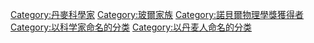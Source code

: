 {{Commonscat|Niels Bohr}}

{{DEFAULTSORT:Bohr, Niels}}
[[Category:丹麥科學家|Category:丹麥科學家]]
[[Category:玻爾家族|Category:玻爾家族]]
[[Category:諾貝爾物理學獎獲得者|Category:諾貝爾物理學獎獲得者]]
[[Category:以科学家命名的分类|Category:以科学家命名的分类]]
[[Category:以丹麦人命名的分类|Category:以丹麦人命名的分类]]